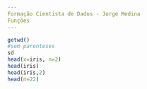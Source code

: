 ```yaml
---
Formação Cientista de Dados - Jorge Medina
Funções
---
```


```r
getwd()
#sem parenteses
sd
head(x=iris, n=2)
head(iris)
head(iris,2)
head(n=22)
```
